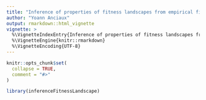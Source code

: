 ```yaml
---
title: "Inference of properties of fitness landscapes from empirical fitness landscapes"
author: "Yoann Anciaux"
output: rmarkdown::html_vignette
vignette: >
  %\VignetteIndexEntry{Inference of properties of fitness landscapes from empirical fitness landscapes}
  %\VignetteEngine{knitr::rmarkdown}
  %\VignetteEncoding{UTF-8}
---
```


```r
knitr::opts_chunk$set(
  collapse = TRUE,
  comment = "#>"
)
```

```r
library(inferenceFitnessLandscape)
```
